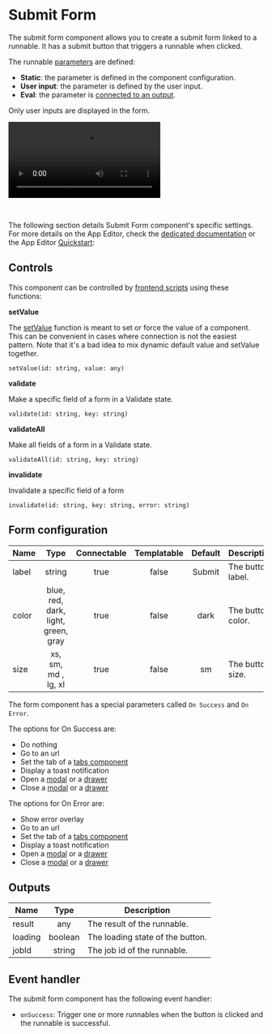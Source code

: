 
# Submit Form

The submit form component allows you to create a submit form linked to a runnable. It has a submit button that triggers a runnable when clicked.

The runnable [parameters](../../code_editor/parameter_inference.mdx) are defined:

- **Static**: the parameter is defined in the component configuration.
- **User input**: the parameter is defined by the user input.
- **Eval**: the parameter is [connected to an output](../2_connecting_components/index.mdx).

Only user inputs are displayed in the form.

<video
	className="border-2 rounded-lg object-cover w-full h-full dark:border-gray-800"
	controls
	src="/videos/submit_form.mp4"
/>

<br />

The following section details Submit Form component's specific settings. For more details on the App Editor, check the [dedicated documentation](../0_app_editor/index.mdx) or the App Editor [Quickstart](../../getting_started/7_apps_quickstart/index.mdx):

<div className="grid grid-cols-2 gap-6 mb-4">
	<DocCard
		color="orange"
		title="App Editor Documentation"
		description="The app editor is a low-code builder to create custom User Interfaces with a mix of drag-and-drop and code."
		href="/docs/apps/app_editor"
	/>
	<DocCard
		color="orange"
		title="Apps Quickstart"
		description="Learn how to build your first app in a matter of minutes."
		href="/docs/getting_started/apps_quickstart"
	/>
</div>

## Controls

This component can be controlled by [frontend scripts](../3_app-runnable-panel.mdx#frontend-scripts) using these functions:

**setValue**

The [setValue](../3_app-runnable-panel.mdx#setvalue) function is meant to set or force the value of a component. This can be convenient in cases where connection is not the easiest pattern. Note that it's a bad idea to mix dynamic default value and setValue together.

`setValue(id: string, value: any)`

**validate**

Make a specific field of a form in a Validate state.

`validate(id: string, key: string)`

**validateAll**

Make all fields of a form in a Validate state.

`validateAll(id: string, key: string)`

**invalidate**

Invalidate a specific field of a form

`invalidate(id: string, key: string, error: string)`

<div className="grid grid-cols-2 gap-6 mb-4">
	<DocCard
		color="orange"
		title="Runnable Editor"
		description="Learn how to create and configure Apps runnables."
		href="/docs/apps/app-runnable-panel"
	/>
</div>

## Form configuration

| Name  |                Type                 | Connectable | Templatable | Default | Description       |
| ----- | :---------------------------------: | :---------: | :---------: | :-----: | ----------------- |
| label |               string                |    true     |    false    | Submit  | The button label. |
| color | blue, red, dark, light, green, gray |    true     |    false    |  dark   | The button color. |
| size  |         xs, sm, md , lg, xl         |    true     |    false    |   sm    | The button size.  |

The form component has a special parameters called `On Success` and `On Error`.

The options for On Success are:

- Do nothing
- Go to an url
- Set the tab of a [tabs component](./tabs.mdx)
- Display a toast notification
- Open a [modal](./modal.mdx) or a [drawer](./drawer.mdx)
- Close a [modal](./modal.mdx) or a [drawer](./drawer.mdx)

The options for On Error are:

- Show error overlay
- Go to an url
- Set the tab of a [tabs component](./tabs.mdx)
- Display a toast notification
- Open a [modal](./modal.mdx) or a [drawer](./drawer.mdx)
- Close a [modal](./modal.mdx) or a [drawer](./drawer.mdx)

## Outputs

| Name    |  Type   | Description                      |
| ------- | :-----: | -------------------------------- |
| result  |   any   | The result of the runnable.      |
| loading | boolean | The loading state of the button. |
| jobId   | string  | The job id of the runnable.      |

## Event handler

The submit form component has the following event handler:

- `onSuccess`: Trigger one or more runnables when the button is clicked and the runnable is successful.
